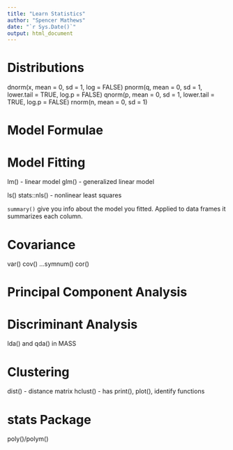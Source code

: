 ```yaml
---
title: "Learn Statistics"
author: "Spencer Mathews"
date: "`r Sys.Date()`"
output: html_document
---
```




# Distributions

dnorm(x, mean = 0, sd = 1, log = FALSE)
pnorm(q, mean = 0, sd = 1, lower.tail = TRUE, log.p = FALSE)
qnorm(p, mean = 0, sd = 1, lower.tail = TRUE, log.p = FALSE)
rnorm(n, mean = 0, sd = 1)


# Model Formulae



# Model Fitting

lm() - linear model
glm() - generalized linear model

ls()
stats::nls() - nonlinear least squares


`summary()` give you info about the model you fitted.  Applied to data frames it summarizes each column.

# Covariance
var()
cov() ...symnum()
cor()



# Principal Component Analysis




# Discriminant Analysis

lda() and qda() in MASS




# Clustering

dist() - distance matrix
hclust() - has print(), plot(), identify functions


# stats Package

poly()/polym()




